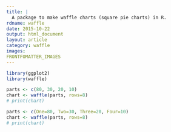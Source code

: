 ```yaml
---
title: |
  A package to make waffle charts (square pie charts) in R.
rdname: waffle
date: 2015-10-22
output: html_document
layout: article
category: waffle
images:
FRONTFOMATTER_IMAGES
---
```


```r
library(ggplot2)
library(waffle)
```

```r
parts <- c(80, 30, 20, 10)
chart <- waffle(parts, rows=8)
# print(chart)

parts <- c(One=80, Two=30, Three=20, Four=10)
chart <- waffle(parts, rows=8)
# print(chart)



```